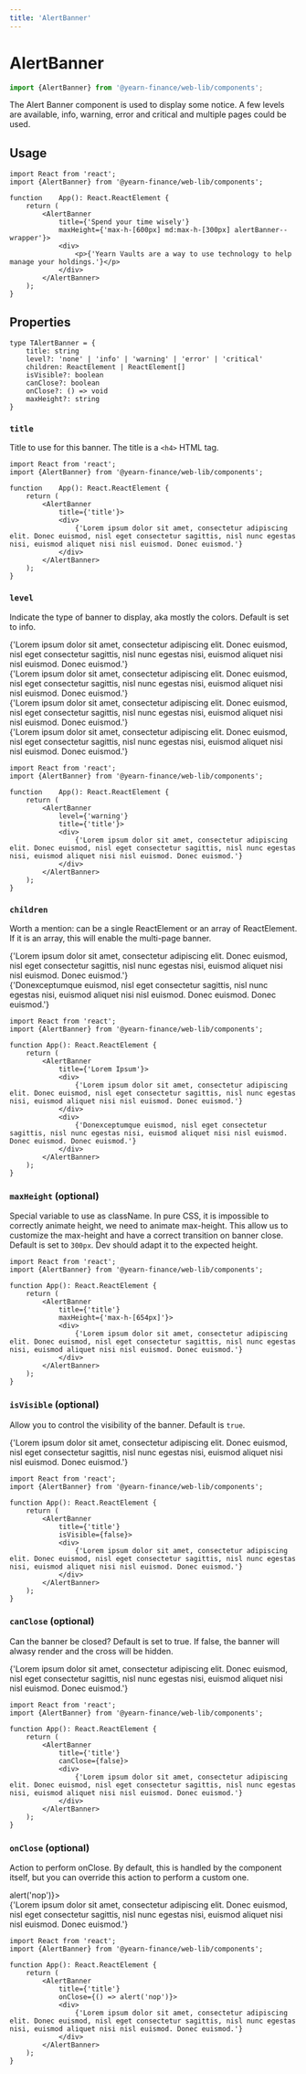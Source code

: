 ```yaml
---
title: 'AlertBanner'
---
```




# AlertBanner
```ts
import {AlertBanner} from '@yearn-finance/web-lib/components';
```
<AlertBannerExample />

The Alert Banner component is used to display some notice. A few levels are available, info, warning, error and critical and multiple pages could be used.

## Usage
```tsx
import React from 'react';
import {AlertBanner} from '@yearn-finance/web-lib/components';

function	App(): React.ReactElement {
	return (
		<AlertBanner
			title={'Spend your time wisely'}
			maxHeight={'max-h-[600px] md:max-h-[300px] alertBanner--wrapper'}>
			<div>
				<p>{'Yearn Vaults are a way to use technology to help manage your holdings.'}</p>
			</div>
		</AlertBanner>
	);
}
```

## Properties
```tsx
type TAlertBanner = {
	title: string
	level?: 'none' | 'info' | 'warning' | 'error' | 'critical'
	children: ReactElement | ReactElement[]
	isVisible?: boolean
	canClose?: boolean
	onClose?: () => void
	maxHeight?: string
}
```

### `title`
Title to use for this banner. The title is a `<h4>` HTML tag.
```tsx {8}
import React from 'react';
import {AlertBanner} from '@yearn-finance/web-lib/components';

function	App(): React.ReactElement {
	return (
		<AlertBanner
			title={'title'}>
			<div>
				{'Lorem ipsum dolor sit amet, consectetur adipiscing elit. Donec euismod, nisl eget consectetur sagittis, nisl nunc egestas nisi, euismod aliquet nisi nisl euismod. Donec euismod.'}
			</div>
		</AlertBanner>
	);
}
```


### `level`
Indicate the type of banner to display, aka mostly the colors. Default is set to info.

<CodeExample>
	<div className="w-3/4 flex flex-col space-y-2">
		<AlertBanner
			level={'info'}
			title={'title'}>
			<div>
				{'Lorem ipsum dolor sit amet, consectetur adipiscing elit. Donec euismod, nisl eget consectetur sagittis, nisl nunc egestas nisi, euismod aliquet nisi nisl euismod. Donec euismod.'}
			</div>
		</AlertBanner>
		<AlertBanner
			level={'warning'}
			title={'title'}>
			<div>
				{'Lorem ipsum dolor sit amet, consectetur adipiscing elit. Donec euismod, nisl eget consectetur sagittis, nisl nunc egestas nisi, euismod aliquet nisi nisl euismod. Donec euismod.'}
			</div>
		</AlertBanner>
		<AlertBanner
			level={'error'}
			title={'title'}>
			<div>
				{'Lorem ipsum dolor sit amet, consectetur adipiscing elit. Donec euismod, nisl eget consectetur sagittis, nisl nunc egestas nisi, euismod aliquet nisi nisl euismod. Donec euismod.'}
			</div>
		</AlertBanner>
		<AlertBanner
			level={'critical'}
			title={'title'}>
			<div>
				{'Lorem ipsum dolor sit amet, consectetur adipiscing elit. Donec euismod, nisl eget consectetur sagittis, nisl nunc egestas nisi, euismod aliquet nisi nisl euismod. Donec euismod.'}
			</div>
		</AlertBanner>
	</div>
</CodeExample>

```tsx {7}
import React from 'react';
import {AlertBanner} from '@yearn-finance/web-lib/components';

function	App(): React.ReactElement {
	return (
		<AlertBanner
			level={'warning'}
			title={'title'}>
			<div>
				{'Lorem ipsum dolor sit amet, consectetur adipiscing elit. Donec euismod, nisl eget consectetur sagittis, nisl nunc egestas nisi, euismod aliquet nisi nisl euismod. Donec euismod.'}
			</div>
		</AlertBanner>
	);
}
```

### `children`
Worth a mention: can be a single ReactElement or an array of ReactElement. If it is an array, this will enable the multi-page banner.

<CodeExample>
	<AlertBanner
		title={'Lorem Ipsum'}>
		<div>
			{'Lorem ipsum dolor sit amet, consectetur adipiscing elit. Donec euismod, nisl eget consectetur sagittis, nisl nunc egestas nisi, euismod aliquet nisi nisl euismod. Donec euismod.'}
		</div>
		<div>
			{'Donexceptumque euismod, nisl eget consectetur sagittis, nisl nunc egestas nisi, euismod aliquet nisi nisl euismod. Donec euismod. Donec euismod.'}
		</div>
	</AlertBanner>
</CodeExample>

```tsx {9-14}
import React from 'react';
import {AlertBanner} from '@yearn-finance/web-lib/components';

function App(): React.ReactElement {
	return (
		<AlertBanner
			title={'Lorem Ipsum'}>
			<div>
				{'Lorem ipsum dolor sit amet, consectetur adipiscing elit. Donec euismod, nisl eget consectetur sagittis, nisl nunc egestas nisi, euismod aliquet nisi nisl euismod. Donec euismod.'}
			</div>
			<div>
				{'Donexceptumque euismod, nisl eget consectetur sagittis, nisl nunc egestas nisi, euismod aliquet nisi nisl euismod. Donec euismod. Donec euismod.'}
			</div>
		</AlertBanner>
	);
}
```

### `maxHeight` (optional)
Special variable to use as className. In pure CSS, it is impossible to correctly animate height, we need to animate max-height. This allow us to customize the max-height and have a correct transition on banner close. Default is set to `300px`. Dev should adapt it to the expected height.
```tsx {9}
import React from 'react';
import {AlertBanner} from '@yearn-finance/web-lib/components';

function App(): React.ReactElement {
	return (
		<AlertBanner
			title={'title'}
			maxHeight={'max-h-[654px]'}>
			<div>
				{'Lorem ipsum dolor sit amet, consectetur adipiscing elit. Donec euismod, nisl eget consectetur sagittis, nisl nunc egestas nisi, euismod aliquet nisi nisl euismod. Donec euismod.'}
			</div>
		</AlertBanner>
	);
}
```

### `isVisible` (optional)
Allow you to control the visibility of the banner. Default is `true`.

<CodeExample>
	<AlertBanner
		isVisible={false}
		title={'Spend your time wisely'}>
		<div>
			{'Lorem ipsum dolor sit amet, consectetur adipiscing elit. Donec euismod, nisl eget consectetur sagittis, nisl nunc egestas nisi, euismod aliquet nisi nisl euismod. Donec euismod.'}
		</div>
	</AlertBanner>
</CodeExample>

```tsx {9}
import React from 'react';
import {AlertBanner} from '@yearn-finance/web-lib/components';

function App(): React.ReactElement {
	return (
		<AlertBanner
			title={'title'}
			isVisible={false}>
			<div>
				{'Lorem ipsum dolor sit amet, consectetur adipiscing elit. Donec euismod, nisl eget consectetur sagittis, nisl nunc egestas nisi, euismod aliquet nisi nisl euismod. Donec euismod.'}
			</div>
		</AlertBanner>
	);
}
```


### `canClose` (optional)
Can the banner be closed? Default is set to true. If false, the banner will alwasy render and the cross will be hidden.

<CodeExample>
	<AlertBanner
		title={'Spend your time wisely'}
		canClose={false}>
		<div>
			{'Lorem ipsum dolor sit amet, consectetur adipiscing elit. Donec euismod, nisl eget consectetur sagittis, nisl nunc egestas nisi, euismod aliquet nisi nisl euismod. Donec euismod.'}
		</div>
	</AlertBanner>
</CodeExample>

```tsx {9}
import React from 'react';
import {AlertBanner} from '@yearn-finance/web-lib/components';

function App(): React.ReactElement {
	return (
		<AlertBanner
			title={'title'}
			canClose={false}>
			<div>
				{'Lorem ipsum dolor sit amet, consectetur adipiscing elit. Donec euismod, nisl eget consectetur sagittis, nisl nunc egestas nisi, euismod aliquet nisi nisl euismod. Donec euismod.'}
			</div>
		</AlertBanner>
	);
}
```


### `onClose` (optional)
Action to perform onClose. By default, this is handled by the component itself, but you can override this action to perform a custom one.

<CodeExample>
	<AlertBanner
		title={'Spend your time wisely'}
		onClose={() => alert('nop')}>
		<div>
			{'Lorem ipsum dolor sit amet, consectetur adipiscing elit. Donec euismod, nisl eget consectetur sagittis, nisl nunc egestas nisi, euismod aliquet nisi nisl euismod. Donec euismod.'}
		</div>
	</AlertBanner>
</CodeExample>

```tsx {9}
import React from 'react';
import {AlertBanner} from '@yearn-finance/web-lib/components';

function App(): React.ReactElement {
	return (
		<AlertBanner
			title={'title'}
			onClose={() => alert('nop')}>
			<div>
				{'Lorem ipsum dolor sit amet, consectetur adipiscing elit. Donec euismod, nisl eget consectetur sagittis, nisl nunc egestas nisi, euismod aliquet nisi nisl euismod. Donec euismod.'}
			</div>
		</AlertBanner>
	);
}
```